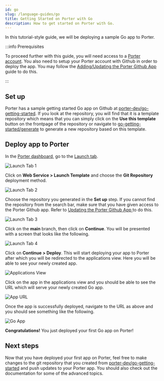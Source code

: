 ```yaml
---
id: go
slug: /language-guides/go
title: Getting Started on Porter with Go
description: How to get started on Porter with Go.
---
```


In this tutorial-style guide, we will be deploying a sample Go app to Porter.

:::info Prerequisites

To proceed further with this guide, you will need access to a [Porter account](https://dashboard.getporter.dev/register). You also need to setup your Porter account with Github in order to deploy the app. You may follow the [Adding/Updating the Porter Github App](/deploying-applications/deploying-from-github/adding-updating-gh-app#adding-the-porter-github-app) guide to do this.

:::

## Set up

Porter has a sample getting started Go app on Github at [porter-dev/go-getting-started](https://github.com/porter-dev/go-getting-started). If you look at the repository, you will find that it is a template repository which means that you can simply click on the **Use this template** button on the frontpage of the repository or navigate to [go-getting-started/generate](https://github.com/porter-dev/go-getting-started/generate) to generate a new repository based on this template.

## Deploy app to Porter

In the [Porter dashboard](https://dashboard.getporter.dev), go to the [Launch tab](https://dashboard.getporter.dev/launch).

![Launch Tab 1](https://docs.porter.run/img/language-guides/launch-tab-1.png "Launch Tab - Choose a template")

Click on **Web Service > Launch Template** and choose the **Git Repository** deployment method.

![Launch Tab 2](https://docs.porter.run/img/language-guides/launch-tab-2.png "Launch Tab - Choose deployment method")

Choose the repository you generated in the **Set up** step. If you cannot find the repository from the search bar, make sure that you have given access to the Porter Github app. Refer to [Updating the Porter Github App
](/deploying-applications/deploying-from-github/adding-updating-gh-app#updating-the-porter-github-app) to do this.

![Launch Tab 3](https://docs.porter.run/img/language-guides/go-launch-tab-3.png "Launch Tab - Choose git repository")

Click on the **main** branch, then click on **Continue**. You will be presented with a screen that looks like the following.

![Launch Tab 4](https://docs.porter.run/img/language-guides/go-launch-tab-4.png "Launch Tab - Deployment information")

Click on **Continue > Deploy**. This will start deploying your app to Porter after which you will be redirected to the applications view. Here you will be able to see your newly created app.

![Applications View](https://docs.porter.run/img/language-guides/go-apps-view.png "Applications Tab - Newly created app")

Click on the app in the applications view and you should be able to see the URL which will serve your newly created Go app.

![App URL](https://docs.porter.run/img/language-guides/go-app-url.png "Newly created app")

Once the app is successfully deployed, navigate to the URL as above and you should see something like the following.

![Go App](https://docs.porter.run/img/language-guides/go-app.png "Successfully deployed Go app")

**Congratulations!** You just deployed your first Go app on Porter!

## Next steps

Now that you have deployed your first app on Porter, feel free to make changes to the git repository that you created from [porter-dev/go-getting-started](https://github.com/porter-dev/go-getting-started) and push updates to your Porter app. You should also check out the documentation for some of the advanced topics.
